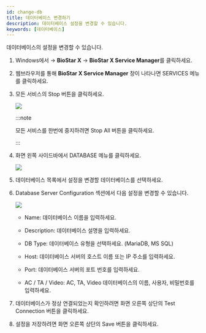 ```yaml
---
id: change-db
title: 데이터베이스 변경하기
description: 데이터베이스 설정을 변경할 수 있습니다.
keywords: [데이터베이스]
---
```


데이터베이스의 설정을 변경할 수 있습니다.

1. Windows에서 <Start/> → **BioStar X** → **BioStar X Service Manager**를 클릭하세요.

1. 웹브라우저를 통해 **BioStar X Service Manager** 창이 나타나면 <Cmd>SERVICES</Cmd> 메뉴를 클릭하세요.

1. 모든 서비스의 <Cmd>Stop</Cmd> 버튼을 클릭하세요.

    <Image src='/img/common/biostarx-tutoria-service-manager-services-stop.png' alone />

    :::note

    모든 서비스를 한번에 중지하려면 <Cmd>Stop All</Cmd> 버튼을 클릭하세요.

    :::

1. 화면 왼쪽 사이드바에서 <Cmd>DATABASE</Cmd> 메뉴를 클릭하세요.

    <Image src='/img/common/biostarx-tutoria-service-manager-database.png' alone />

1. 데이터베이스 목록에서 설정을 변경할 데이터베이스를 선택하세요.

1. <Cmd>Database Server Configuration</Cmd> 섹션에서 다음 설정을 변경할 수 있습니다.

    <Image src='/img/common/biostarx-tutoria-service-manager-database-configuration.png' alone />

    - <Cmd>Name</Cmd>: 데이터베이스 이름을 입력하세요.

    - <Cmd>Description</Cmd>: 데이터베이스 설명을 입력하세요.

    - <Cmd>DB Type</Cmd>: 데이터베이스 유형을 선택하세요. (MariaDB, MS SQL)

    - <Cmd>Host</Cmd>: 데이터베이스 서버의 호스트 이름 또는 IP 주소를 입력하세요.

    - <Cmd>Port</Cmd>: 데이터베이스 서버의 포트 번호를 입력하세요.

    - <Cmd>AC</Cmd> / <Cmd>TA</Cmd> / <Cmd>Video</Cmd>: AC, TA, Video 데이터베이스의 이름, 사용자, 비밀번호를 입력하세요.

1. 데이터베이스가 정상 연결되었는지 확인하려면 화면 오른쪽 상단의 <Cmd>Test Connection</Cmd> 버튼을 클릭하세요.

1. 설정을 저장하려면 화면 오른쪽 상단의 <Cmd>Save</Cmd> 버튼을 클릭하세요.


